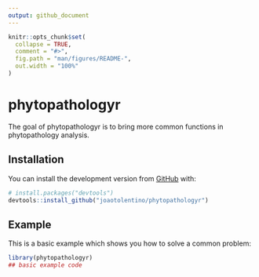 ```yaml
---
output: github_document
---
```


<!-- README.md is generated from README.Rmd. Please edit that file -->

```r
knitr::opts_chunk$set(
  collapse = TRUE,
  comment = "#>",
  fig.path = "man/figures/README-",
  out.width = "100%"
)
```

# phytopathologyr

<!-- badges: start -->
<!-- badges: end -->

The goal of phytopathologyr is to bring more common functions in phytopathology analysis.

## Installation

<!-- You can install the released version of phytopathologyr from [CRAN](https://CRAN.R-project.org) with: -->

<!-- ``` r -->
<!-- install.packages("phytopathologyr") -->
<!-- ``` -->

You can install the development version from [GitHub](https://github.com/) with:

``` r
# install.packages("devtools")
devtools::install_github("joaotolentino/phytopathologyr")
```
## Example

This is a basic example which shows you how to solve a common problem:

```r
library(phytopathologyr)
## basic example code
```


